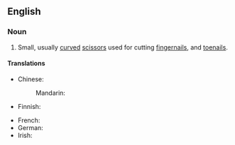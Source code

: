 ==English==

===Noun===
{{en-plural noun}}

# Small, usually [[curved]] [[scissors]] used for cutting [[fingernails]], and [[toenails]].

====Translations====
{{trans-top|small scissors}}
* Chinese:
*: Mandarin: {{t-needed|cmn}}
* Finnish: {{t+|fi|kynsisakset}}
{{trans-mid}}
* French: {{t|fr|ciseaux à ongles|m}}
* German: {{t+|de|Nagelschere|f}}
* Irish: {{t|ga|siosúr ingne|m}}
{{trans-bottom}}